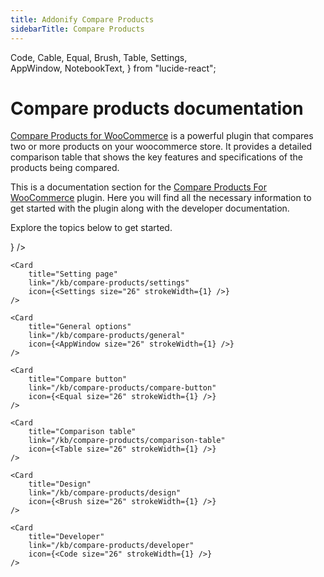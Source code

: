 ```yaml
---
title: Addonify Compare Products
sidebarTitle: Compare Products
---
```


Code,
Cable,
Equal,
Brush, 
Table,
Settings,  
AppWindow,
NotebookText,
} from "lucide-react";



# Compare products documentation

[Compare Products for WooCommerce](https://addonify.com/product/addonify-compare-products-for-woocommerce/) is a powerful plugin that compares two or more products on your woocommerce store. It provides a detailed comparison table that shows the key features and specifications of the products being compared.

This is a documentation section for the [Compare Products For WooCommerce](https://addonify.com/product/addonify-compare-products-for-woocommerce/) plugin. Here you will find all the necessary information to get started with the plugin along with the developer documentation.

Explore the topics below to get started.

<Cards>
	<Card 
		title="Installation" 
		link="/kb/compare-products/installation" 
		icon={<Cable size="26" strokeWidth={1} />} 
	/>

	<Card 
		title="Setting page" 
		link="/kb/compare-products/settings" 
		icon={<Settings size="26" strokeWidth={1} />} 
	/>

	<Card 
		title="General options" 
		link="/kb/compare-products/general" 
		icon={<AppWindow size="26" strokeWidth={1} />} 
	/>
	
	<Card 
		title="Compare button" 
		link="/kb/compare-products/compare-button" 
		icon={<Equal size="26" strokeWidth={1} />} 
	/>

	<Card 
		title="Comparison table" 
		link="/kb/compare-products/comparison-table" 
		icon={<Table size="26" strokeWidth={1} />} 
	/>

	<Card 
		title="Design" 
		link="/kb/compare-products/design" 
		icon={<Brush size="26" strokeWidth={1} />} 
	/>

	<Card 
		title="Developer" 
		link="/kb/compare-products/developer" 
		icon={<Code size="26" strokeWidth={1} />} 
	/>
</Cards>